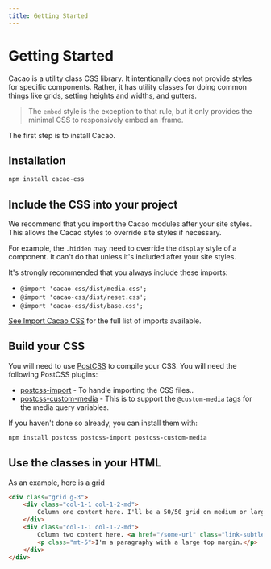 ```yaml
---
title: Getting Started
---
```



# Getting Started

Cacao is a utility class CSS library. It intentionally does not provide styles for specific components. Rather, it has utility classes for doing common things like grids, setting heights and widths, and gutters.

> The `embed` style is the exception to that rule, but it only provides the minimal CSS to responsively embed an iframe.

The first step is to install Cacao.

## Installation

```bash
npm install cacao-css
```

## Include the CSS into your project

We recommend that you import the Cacao modules after your site styles. This allows the Cacao styles to override site styles if necessary.

For example, the `.hidden` may need to override the `display` style of a component. It can't do that unless it's included after your site styles.

It's strongly recommended that you always include these imports:

- `@import 'cacao-css/dist/media.css';`
- `@import 'cacao-css/dist/reset.css';`
- `@import 'cacao-css/dist/base.css';`

[See Import Cacao CSS](import) for the full list of imports available.

## Build your CSS

You will need to use [PostCSS](https://www.npmjs.com/package/postcss) to compile your CSS. You will need the following PostCSS plugins:

- [postcss-import](https://www.npmjs.com/package/postcss-import) - To handle importing the CSS files..
- [postcss-custom-media](https://www.npmjs.com/package/postcss-custom-media) - This is to support the `@custom-media` tags for the media query variables.

If you haven't done so already, you can install them with:

```bash
npm install postcss postcss-import postcss-custom-media
```

## Use the classes in your HTML

As an example, here is a grid

```html
<div class="grid g-3">
    <div class="col-1-1 col-1-2-md">
        Column one content here. I'll be a 50/50 grid on medium or larger screens and one column on small screens.
    </div>
    <div class="col-1-1 col-1-2-md">
        Column two content here. <a href="/some-url" class="link-subtle">A subtle link</a>
        <p class="mt-5">I'm a paragraphy with a large top margin.</p>
    </div>
</div>
```

